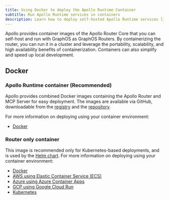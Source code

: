 ```yaml
---
title: Using Docker to deploy the Apollo Runtime Container
subtitle: Run Apollo Runtime services in containers
description: Learn how to deploy self-hosted Apollo Runtime services like the router and MCP server using container technologies like Docker, Kubernetes, AWS, Azure, and GCP.
---
```



Apollo provides container images of the Apollo Router Core that you can self-host and run with GraphOS as GraphOS Routers. By containerizing the router, you can run it in a cluster and leverage the portability, scalability, and high availability benefits of containerization. Containers can also simplify and speed up local development.

<ElasticNotice />

## Docker

### Apollo Runtime container (Recommended)

Apollo provides combined Docker images containing the Apollo Router and MCP Server for easy deployment. The images are available via GitHub, downloadable from the [registry](https://github.com/apollographql/apollo-runtime/pkgs/container/apollo-runtime) and the [repository](https://github.com/apollographql/apollo-runtime).

For more information on deploying using your container environment:

- [Docker](/graphos/routing/self-hosted/containerization/docker)

### Router only container

This image is recommended only for Kubernetes-based deployments, and is used by the [Helm chart](/router/containerization/kubernetes/). For more information on deploying using your container environment:

- [Docker](/graphos/routing/self-hosted/containerization/docker-router-only)
- [AWS using Elastic Container Service (ECS)](/graphos/routing/self-hosted/containerization/aws)
- [Azure using Azure Container Apps](/graphos/routing/self-hosted/containerization/azure)
- [GCP using Google Cloud Run](/graphos/routing/self-hosted/containerization/gcp)
- [Kubernetes](/router/containerization/kubernetes/)
